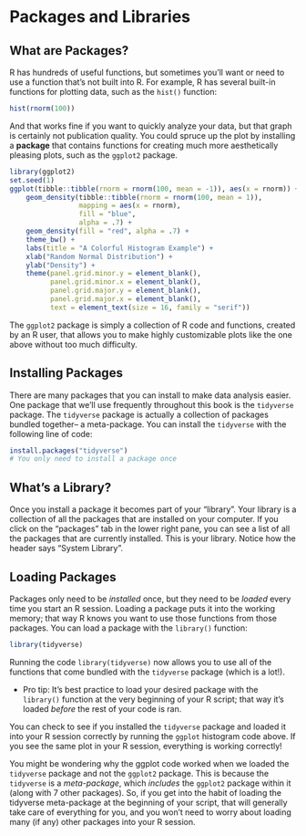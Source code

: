 # Packages and Libraries

## What are Packages? {-}
R has hundreds of useful functions, but sometimes you'll want or need to use a function that's not built into R. For example, R has several built-in functions for plotting data, such as the `hist()` function:

```r
hist(rnorm(100))
```

And that works fine if you want to quickly analyze your data, but that graph is certainly not publication quality. You could spruce up the plot by installing a **package** that contains functions for creating much more aesthetically pleasing plots, such as the `ggplot2` package.

```r
library(ggplot2)
set.seed(1)
ggplot(tibble::tibble(rnorm = rnorm(100, mean = -1)), aes(x = rnorm)) +
    geom_density(tibble::tibble(rnorm = rnorm(100, mean = 1)), 
                 mapping = aes(x = rnorm), 
                 fill = "blue", 
                 alpha = .7) +
    geom_density(fill = "red", alpha = .7) + 
    theme_bw() +
    labs(title = "A Colorful Histogram Example") + 
    xlab("Random Normal Distribution") +
    ylab("Density") +
    theme(panel.grid.minor.y = element_blank(),
          panel.grid.minor.x = element_blank(),
          panel.grid.major.y = element_blank(),
          panel.grid.major.x = element_blank(),
          text = element_text(size = 16, family = "serif"))
```

The `ggplot2` package is simply a collection of R code and functions, created by an R user, that allows you to make highly customizable plots like the one above without too much difficulty. 

## Installing Packages {-}
There are many packages that you can install to make data analysis easier. One package that we'll use frequently throughout this book is the `tidyverse` package. The `tidyverse` package is actually a collection of packages bundled together-- a meta-package. You can install the `tidyverse` with the following line of code:

```r
install.packages("tidyverse")
# You only need to install a package once
```

## What's a Library? {-}
Once you install a package it becomes part of your "library". Your library is a collection of all the packages that are installed on your computer. If you click on the "packages" tab in the lower right pane, you can see a list of all the packages that are currently installed. This is your library. Notice how the header says "System Library". 

## Loading Packages {-}
Packages only need to be *installed* once, but they need to be *loaded* every time you start an R session. Loading a package puts it into the working memory; that way R knows you want to use those functions from those packages. You can load a package with the `library()` function:

```r
library(tidyverse)
```

Running the code `library(tidyverse)` now allows you to use all of the functions that come bundled with the `tidyverse` package (which is a lot!). 

* Pro tip: It's best practice to load your desired package with the `library()` function at the very beginning of your R script; that way it's loaded *before* the rest of your code is ran.

You can check to see if you installed the `tidyverse` package and loaded it into your R session correctly by running the `ggplot` histogram code above. If you see the same plot in your R session, everything is working correctly!

You might be wondering why the ggplot code worked when we loaded the `tidyverse` package and not the `ggplot2` package. This is because the `tidyverse` is a *meta-package*, which *includes* the `ggplot2` package within it (along with 7 other packages). So, if you get into the habit of loading the tidyverse meta-package at the beginning of your script, that will generally take care of everything for you, and you won't need to worry about loading many (if any) other packages into your R session.
